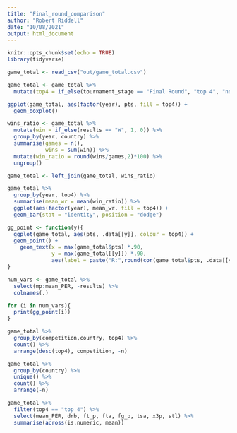 ```yaml
---
title: "Final_round_comparison"
author: "Robert Riddell"
date: "10/08/2021"
output: html_document
---
```


```r
knitr::opts_chunk$set(echo = TRUE)
library(tidyverse)
```

```r
game_total <- read_csv("out/game_total.csv")
```

```r
game_total <- game_total %>% 
  mutate(top4 = if_else(tournament_stage == "Final Round", "top 4", "not top 4"))

ggplot(game_total, aes(factor(year), pts, fill = top4)) +
  geom_boxplot()

wins_ratio <- game_total %>% 
  mutate(win = if_else(results == "W", 1, 0)) %>% 
  group_by(year, country) %>% 
  summarise(games = n(),
            wins = sum(win)) %>% 
  mutate(win_ratio = round(wins/games,2)*100) %>% 
  ungroup()

game_total <- left_join(game_total, wins_ratio)      

game_total %>% 
  group_by(year, top4) %>% 
  summarise(mean_wr = mean(win_ratio)) %>% 
  ggplot(aes(factor(year), mean_wr, fill = top4)) +
  geom_bar(stat = "identity", position = "dodge")

gg_point <- function(y){
  ggplot(game_total, aes(pts, .data[[y]], colour = top4)) +
  geom_point() +
    geom_text(x = max(game_total$pts) *.90, 
              y = max(game_total[[y]]) *.90, 
              aes(label = paste("R:",round(cor(game_total$pts, .data[[y]]),2))))
}

num_vars <- game_total %>% 
  select(mp:mean_PER, -results) %>% 
  colnames(.)

for (i in num_vars){
  print(gg_point(i))
}

game_total %>% 
  group_by(competition,country, top4) %>% 
  count() %>% 
  arrange(desc(top4), competition, -n)

game_total %>% 
  group_by(country) %>% 
  unique() %>% 
  count() %>%  
  arrange(-n) 


```

```r
game_total %>% 
  filter(top4 == "top 4") %>% 
  select(mean_PER, drb, ft_p, fta, fg_p, tsa, x3p, stl) %>% 
  summarise(across(is.numeric, mean))
```

